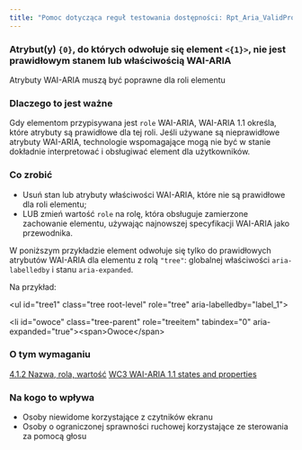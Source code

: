 ```yaml
---
title: "Pomoc dotycząca reguł testowania dostępności: Rpt_Aria_ValidProperty"
---
```


<div className="toolHelp">
<Row>
<Column colLg={16} colMd={8} colSm={4} className="toolHead">

### Atrybut(y) `{0}`, do których odwołuje się element `<{1}>`, nie jest prawidłowym stanem lub właściwością WAI-ARIA

<div id="locLevel"></div>

Atrybuty WAI-ARIA muszą być poprawne dla roli elementu

</Column>
</Row>
<Row>
<Column colLg={11} colMd={5} colSm={4} className="toolMain">

### Dlaczego to jest ważne

Gdy elementom przypisywana jest `role` WAI-ARIA, WAI-ARIA 1.1 określa, które atrybuty są prawidłowe dla tej roli. Jeśli używane są nieprawidłowe atrybuty WAI-ARIA, technologie wspomagające mogą nie być w stanie dokładnie interpretować i obsługiwać element dla użytkowników.



<div id="locSnippet"></div>

### Co zrobić

* Usuń stan lub atrybuty właściwości WAI-ARIA, które nie są prawidłowe dla roli elementu;
* LUB zmień wartość `role` na rolę, która obsługuje zamierzone zachowanie elementu, używając najnowszej specyfikacji WAI-ARIA jako przewodnika.

W poniższym przykładzie element odwołuje się tylko do prawidłowych atrybutów WAI-ARIA dla elementu z rolą `"tree"`: globalnej właściwości `aria-labelledby` i stanu `aria-expanded`.


Na przykład:

<CodeSnippet type="multi" light={true}>&lt;ul id="tree1" class="tree root-level" role="tree" aria-labelledby="label_1"&gt;
    
&lt;li id="owoce" class="tree-parent" role="treeitem" tabindex="0" aria-expanded="true"&gt;&lt;span&gt;Owoce&lt;/span&gt;</CodeSnippet>

</Column>
<Column colLg={5} colMd={3} colSm={4} className="toolLeft">

### O tym wymaganiu

[4.1.2 Nazwa, rola, wartość](https://www.ibm.com/able/guidelines/ci162/name_role_value.html)
[WC3 WAI-ARIA 1.1 states and properties](https://www.w3.org/WAI/PF/aria-1.1/states_and_properties)

### Na kogo to wpływa

* Osoby niewidome korzystające z czytników ekranu
* Osoby o ograniczonej sprawności ruchowej korzystające ze sterowania za pomocą głosu

</Column>
</Row>
</div>

